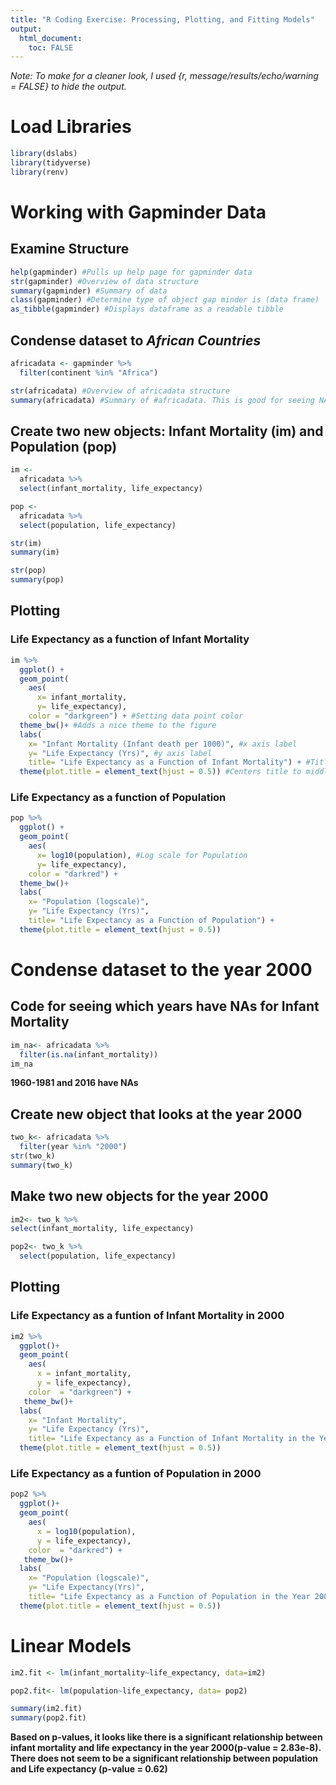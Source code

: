 ```yaml
---
title: "R Coding Exercise: Processing, Plotting, and Fitting Models"
output:
  html_document:
    toc: FALSE
---
```

*Note: To make for a cleaner look, I used {r, message/results/echo/warning = FALSE} to hide the output.*

# Load Libraries

```r
library(dslabs)
library(tidyverse)
library(renv)
```
# Working with Gapminder Data

## Examine Structure

```r
help(gapminder) #Pulls up help page for gapminder data
str(gapminder) #Overview of data structure
summary(gapminder) #Summary of data
class(gapminder) #Determine type of object gap minder is (data frame)
as_tibble(gapminder) #Displays dataframe as a readable tibble 
```

## Condense dataset to *African Countries*

```r
africadata <- gapminder %>%
  filter(continent %in% "Africa")

str(africadata) #Overview of africadata structure
summary(africadata) #Summary of #africadata. This is good for seeing NAs in data
```

## Create two new objects: Infant Mortality (im) and Population (pop)

```r
im <- 
  africadata %>%
  select(infant_mortality, life_expectancy)

pop <- 
  africadata %>%
  select(population, life_expectancy)

str(im)
summary(im)

str(pop)
summary(pop)
```
## Plotting

### Life Expectancy as a function of Infant Mortality

```r
im %>%
  ggplot() +
  geom_point(
    aes(
      x= infant_mortality,
      y= life_expectancy),
    color = "darkgreen") + #Setting data point color
  theme_bw()+ #Adds a nice theme to the figure
  labs(
    x= "Infant Mortality (Infant death per 1000)", #x axis label
    y= "Life Expectancy (Yrs)", #y axis label
    title= "Life Expectancy as a Function of Infant Mortality") + #Title Label
  theme(plot.title = element_text(hjust = 0.5)) #Centers title to middle of figure
```

### Life Expectancy as a function of Population

```r
pop %>%
  ggplot() +
  geom_point(
    aes(
      x= log10(population), #Log scale for Population 
      y= life_expectancy),
    color = "darkred") +
  theme_bw()+
  labs(
    x= "Population (logscale)",
    y= "Life Expectancy (Yrs)",
    title= "Life Expectancy as a Function of Population") +
  theme(plot.title = element_text(hjust = 0.5))
```

# Condense dataset to the year 2000

## Code for seeing which years have NAs for Infant Mortality

```r
im_na<- africadata %>%
  filter(is.na(infant_mortality))
im_na
```

**1960-1981 and 2016 have NAs**

## Create new object that looks at the year 2000

```r
two_k<- africadata %>%
  filter(year %in% "2000")
str(two_k)
summary(two_k)
```

## Make two new objects for the year 2000

```r
im2<- two_k %>%
select(infant_mortality, life_expectancy)

pop2<- two_k %>%
  select(population, life_expectancy)
```

## Plotting 

### Life Expectancy as a funtion of Infant Mortality in 2000

```r
im2 %>%
  ggplot()+
  geom_point(
    aes(
      x = infant_mortality, 
      y = life_expectancy),
    color  = "darkgreen") +
   theme_bw()+
  labs(
    x= "Infant Mortality",
    y= "Life Expectancy (Yrs)",
    title= "Life Expectancy as a Function of Infant Mortality in the Year 2000") +
  theme(plot.title = element_text(hjust = 0.5))
```

### Life Expectancy as a funtion of Population in 2000

```r
pop2 %>%
  ggplot()+
  geom_point(
    aes(
      x = log10(population), 
      y = life_expectancy),
    color  = "darkred") +
   theme_bw()+
  labs(
    x= "Population (logscale)",
    y= "Life Expectancy(Yrs)",
    title= "Life Expectancy as a Function of Population in the Year 2000") +
  theme(plot.title = element_text(hjust = 0.5))
```

# Linear Models

```r
im2.fit <- lm(infant_mortality~life_expectancy, data=im2)

pop2.fit<- lm(population~life_expectancy, data= pop2)

summary(im2.fit)
summary(pop2.fit)
```

**Based on p-values, it looks like there is a significant relationship between infant mortality and life expectancy in the year 2000(p-value = 2.83e-8). There does not seem to be a significant relationship between population and Life expectancy (p-value = 0.62)**
